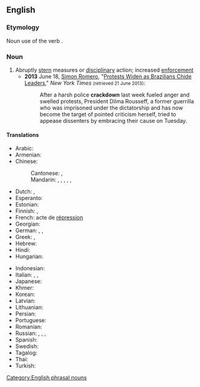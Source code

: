 {{also|crack down}}
==English==

===Etymology===
Noun use of the verb {{m|en|crack down}}.

===Noun===
{{en-noun|~}}

# Abruptly [[stern]] measures or [[disciplinary]] action; increased [[enforcement]]
#* '''2013''' June 18, [[w:Simon Romero|Simon Romero]], "[http://www.nytimes.com/2013/06/19/world/americas/brazilian-leaders-brace-for-more-protests.html Protests Widen as Brazilians Chide Leaders]," ''New York Times'' <small>(retrieved 21 June 2013)</small>:
#*: After a harsh police '''crackdown''' last week fueled anger and swelled protests, President Dilma Rousseff, a former guerrilla who was imprisoned under the dictatorship and has now become the target of pointed criticism herself, tried to appease dissenters by embracing their cause on Tuesday.

====Translations====
{{trans-top|increased enforcement}}
* Arabic: {{t|ar|قَمْع|m}}
* Armenian: {{t-needed|hy}}
* Chinese:
*: Cantonese: {{t|yue|鎮壓}}, {{t|yue|镇压|tr=zan3 aat3}}
*: Mandarin: {{t+|cmn|鎮壓}}, {{t+|cmn|镇压|tr=zhènyā}}, {{t+|cmn|痛擊}}, {{t+|cmn|痛击|tr=tòngjī}}, {{t+|cmn|彈壓}}, {{t+|cmn|弹压|tr=tányā}}
* Dutch: {{t+|nl|repressie|f}}, {{t+|nl|onderdrukking|f}}
* Esperanto: {{t-needed|eo}}
* Estonian: {{t-needed|et}}
* Finnish: {{t+|fi|kurinpalautus}}, {{t+|fi|tukahdutus}} {{qualifier|of protests, etc.}}
* French: acte de [[répression]]
* Georgian: {{t-needed|ka}}
* German: {{t|de|hartes Durchgreifen|n}}, {{t|de|scharfes Vorgehen|n}}, {{t+|de|Razzia|f}}
* Greek: {{t+|el|καταστολή|f}}, {{t+|el|πάταξη|f}}
* Hebrew: {{t|he|אכיפה מוגברת|f|tr=akhifá mugbéret}}
* Hindi: {{t-needed|hi}}
* Hungarian: {{t-needed|hu}}
{{trans-mid}}
* Indonesian: {{t|id|penggrebekan}}
* Italian: {{t|it|giro di vite}}, {{t|it|misura restrittiva}}, {{t+|it|repressione|f}}
* Japanese: {{t+|ja|弾圧|tr=だんあつ, dan'atsu}}
* Khmer: {{t-needed|km}}
* Korean: {{t+|ko|단속(團束)}}
* Latvian: {{t-needed|lv}}
* Lithuanian: {{t-needed|lt}}
* Persian: {{t-needed|fa}}
* Portuguese: {{t+|pt|repressão}}
* Romanian: {{t-needed|ro}}
* Russian: {{qualifier|requires an object in genitive}} {{t+|ru|подавле́ние|n}}, {{t+|ru|разго́н|m}}, {{t+|ru|репре́ссия|f}}, {{t|ru|[[примене́ние]] [[суровый|суро́вых]] [[мера|мер]]|n}}
* Spanish: {{t+|es|represión}}
* Swedish: {{t+|sv|nedslag|n}}
* Tagalog: {{t-needed|tl}}
* Thai: {{t-needed|th}}
* Turkish: {{t-needed|tr}}
{{trans-bottom}}
[[Category:English phrasal nouns]]